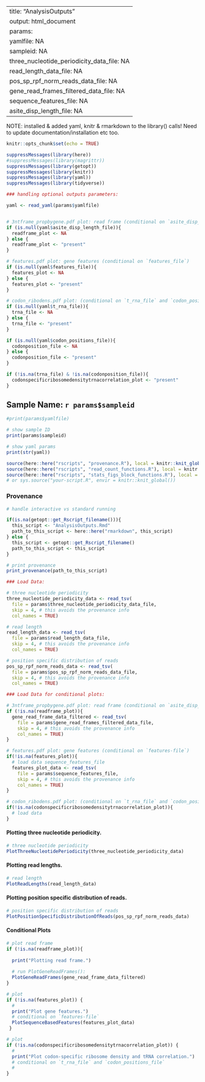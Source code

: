 
---
title: "AnalysisOutputs"
output: html_document
params: 
  yamlfile: NA
  sampleid: NA
  three_nucleotide_periodicity_data_file: NA
  read_length_data_file: NA
  pos_sp_rpf_norm_reads_data_file: NA
  gene_read_frames_filtered_data_file: NA
  sequence_features_file: NA
  asite_disp_length_file: NA
---

NOTE: installed & added yaml, knitr & rmarkdown to the library() calls! Need to update documentation/installation etc too. 

```r
knitr::opts_chunk$set(echo = TRUE)

suppressMessages(library(here))
#suppressMessages(library(magrittr))
suppressMessages(library(getopt))
suppressMessages(library(knitr)) 
suppressMessages(library(yaml))
suppressMessages(library(tidyverse))
```

```r

### handling optional outputs parameters: 

yaml <- read_yaml(params$yamlfile)


# 3ntframe_propbygene.pdf plot: read frame (conditional on `asite_disp_length_file`) 
if (is.null(yaml$asite_disp_length_file)){
  readframe_plot <- NA
} else {
  readframe_plot <- "present"
}

# features.pdf plot: gene features (conditional on `features_file`)
if (is.null(yaml$features_file)){
  features_plot <- NA
} else {
  features_plot <- "present"
}

# codon_ribodens.pdf plot: (conditional on `t_rna_file` and `codon_positions_file`)
if (is.null(yaml$t_rna_file)){
  trna_file <- NA
} else {
  trna_file <- "present"
}

if (is.null(yaml$codon_positions_file)){
  codonposition_file <- NA
} else {
  codonposition_file <- "present"
}

if (!is.na(trna_file) & !is.na(codonposition_file)){
  codonspecificribosomedensitytrnacorrelation_plot <- "present"
}

```

## Sample Name: `r params$sampleid`

```r
#print(params$yamlfile)

# show sample ID
print(params$sampleid)

# show yaml params
print(str(yaml))


```

```r

source(here::here("rscripts", "provenance.R"), local = knitr::knit_global())
source(here::here("rscripts", "read_count_functions.R"), local = knitr::knit_global())
source(here::here("rscripts", "stats_figs_block_functions.R"), local = knitr::knit_global())
# or sys.source("your-script.R", envir = knitr::knit_global())
```

### Provenance

```r
# handle interactive vs standard running

if(is.na(getopt::get_Rscript_filename())){
  this_script <- "AnalysisOutputs.Rmd"
  path_to_this_script <- here::here("rmarkdown", this_script)
} else {
  this_script <- getopt::get_Rscript_filename()
  path_to_this_script <- this_script
}

# print provenance
print_provenance(path_to_this_script)
```

```r

### Load Data: 

# three nucleotide periodicity
three_nucleotide_periodicity_data <- read_tsv(
  file = params$three_nucleotide_periodicity_data_file, 
  skip = 4, # this avoids the provenance info
  col_names = TRUE)

# read length
read_length_data <- read_tsv(
  file = params$read_length_data_file, 
  skip = 4, # this avoids the provenance info
  col_names = TRUE)

# position specific distribution of reads 
pos_sp_rpf_norm_reads_data <- read_tsv(
  file = params$pos_sp_rpf_norm_reads_data_file, 
  skip = 4, # this avoids the provenance info
  col_names = TRUE)

### Load Data for conditional plots:

# 3ntframe_propbygene.pdf plot: read frame (conditional on `asite_disp_length_file`) 
if (!is.na(readframe_plot)){
  gene_read_frame_data_filtered <- read_tsv(
    file = params$gene_read_frames_filtered_data_file, 
    skip = 4, # this avoids the provenance info
    col_names = TRUE)
}

# features.pdf plot: gene features (conditional on `features-file`)
if(!is.na(features_plot)){
  # load data sequence_features_file
  features_plot_data <- read_tsv(
    file = params$sequence_features_file, 
    skip = 4, # this avoids the provenance info
    col_names = TRUE)
}

# codon_ribodens.pdf plot: (conditional on `t_rna_file` and `codon_positions_file`)
if(!is.na(codonspecificribosomedensitytrnacorrelation_plot)){
  # load data
}


```

#### Plotting three nucleotide periodicity. 

```r

# three nucleotide periodicity
PlotThreeNucleotidePeriodicity(three_nucleotide_periodicity_data)

```

#### Plotting read lengths.

```r

# read length
PlotReadLengths(read_length_data)

```

#### Plotting position specific distribution of reads.

```r

# position specific distribution of reads
PlotPositionSpecificDistributionOfReads(pos_sp_rpf_norm_reads_data)

```

#### Conditional Plots

```r

# plot read frame
if (!is.na(readframe_plot)){
  
  print("Plotting read frame.")
  
  # run PlotGeneReadFrames():
  PlotGeneReadFrames(gene_read_frame_data_filtered)
}
```

```r

# plot 
if (!is.na(features_plot)) {
  # 
  print("Plot gene features.")
  # conditional on `features-file`
  PlotSequenceBasedFeatures(features_plot_data)
 }
```

```r

# plot 
if (!is.na(codonspecificribosomedensitytrnacorrelation_plot)) {
  # 
  print("Plot codon-specific ribosome density and tRNA correlation.")
  # conditional on `t_rna_file` and `codon_positions_file`
  #
}
```